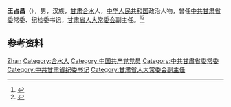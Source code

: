 '''王占昌'''（{{bd|1927年|4月|2011年|8月13日}}），男，汉族，[[甘肃|甘肃]][[合水县|合水]]人，[[中华人民共和国|中华人民共和国]]政治人物，曾任[[中共甘肃省委|中共甘肃省委]]常委、纪检委书记，[[甘肃省人大常委会|甘肃省人大常委会]]副主任。<ref>{{cite book|title=中囯人名大辞典·现任党政军领导人物卷|author=廖盖隆等编|year=1990|publisher=上海辞书出版社|location=上海|page=}}</ref><ref>{{Cite book|title=中国共产党人名大辞典|author=盛平主编|publisher=中国国际广播出版社|year=1991|isbn=|location=北京|pages=}}</ref>

== 参考资料 ==
{{reflist}}

{{中国人物小作品}}

{{Authority control}}
{{DEFAULTSORT:Wang王}}
[[Category:王姓|Zhan]]
[[Category:合水人|Category:合水人]]
[[Category:中国共产党党员|Category:中国共产党党员]]
[[Category:中共甘肅省委常委|Category:中共甘肅省委常委]]
[[Category:中共甘肃省纪委书记|Category:中共甘肃省纪委书记]]
[[Category:甘肃省人大常委会副主任|Category:甘肃省人大常委会副主任]]